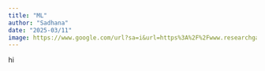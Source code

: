 ```yaml
---
title: "ML"
author: "Sadhana"
date: "2025-03/11"
image: https://www.google.com/url?sa=i&url=https%3A%2F%2Fwww.researchgate.net%2Ffigure%2FDescription-of-PIMA-Indian-diabetes-Dataset_tbl1_352045736&psig=AOvVaw1tSgPanHUi7GXV_tJ7BL-K&ust=1742386388799000&source=images&cd=vfe&opi=89978449&ved=0CBQQjRxqFwoTCIi3wqPNk4wDFQAAAAAdAAAAABAE 
---
```

hi
